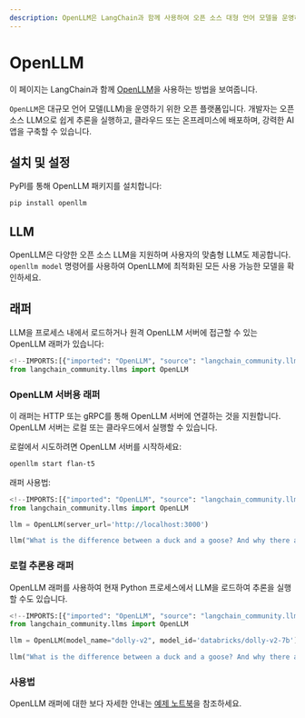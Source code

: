 ```yaml
---
description: OpenLLM은 LangChain과 함께 사용하여 오픈 소스 대형 언어 모델을 운영하고 강력한 AI 앱을 구축할 수 있는 플랫폼입니다.
---
```


# OpenLLM

이 페이지는 LangChain과 함께 [OpenLLM](https://github.com/bentoml/OpenLLM)을 사용하는 방법을 보여줍니다.

`OpenLLM`은 대규모 언어 모델(LLM)을 운영하기 위한 오픈 플랫폼입니다. 개발자는 오픈 소스 LLM으로 쉽게 추론을 실행하고, 클라우드 또는 온프레미스에 배포하며, 강력한 AI 앱을 구축할 수 있습니다.

## 설치 및 설정

PyPI를 통해 OpenLLM 패키지를 설치합니다:

```bash
pip install openllm
```


## LLM

OpenLLM은 다양한 오픈 소스 LLM을 지원하며 사용자의 맞춤형 LLM도 제공합니다. `openllm model` 명령어를 사용하여 OpenLLM에 최적화된 모든 사용 가능한 모델을 확인하세요.

## 래퍼

LLM을 프로세스 내에서 로드하거나 원격 OpenLLM 서버에 접근할 수 있는 OpenLLM 래퍼가 있습니다:

```python
<!--IMPORTS:[{"imported": "OpenLLM", "source": "langchain_community.llms", "docs": "https://api.python.langchain.com/en/latest/llms/langchain_community.llms.openllm.OpenLLM.html", "title": "OpenLLM"}]-->
from langchain_community.llms import OpenLLM
```


### OpenLLM 서버용 래퍼

이 래퍼는 HTTP 또는 gRPC를 통해 OpenLLM 서버에 연결하는 것을 지원합니다. OpenLLM 서버는 로컬 또는 클라우드에서 실행할 수 있습니다.

로컬에서 시도하려면 OpenLLM 서버를 시작하세요:

```bash
openllm start flan-t5
```


래퍼 사용법:

```python
<!--IMPORTS:[{"imported": "OpenLLM", "source": "langchain_community.llms", "docs": "https://api.python.langchain.com/en/latest/llms/langchain_community.llms.openllm.OpenLLM.html", "title": "OpenLLM"}]-->
from langchain_community.llms import OpenLLM

llm = OpenLLM(server_url='http://localhost:3000')

llm("What is the difference between a duck and a goose? And why there are so many Goose in Canada?")
```


### 로컬 추론용 래퍼

OpenLLM 래퍼를 사용하여 현재 Python 프로세스에서 LLM을 로드하여 추론을 실행할 수도 있습니다.

```python
<!--IMPORTS:[{"imported": "OpenLLM", "source": "langchain_community.llms", "docs": "https://api.python.langchain.com/en/latest/llms/langchain_community.llms.openllm.OpenLLM.html", "title": "OpenLLM"}]-->
from langchain_community.llms import OpenLLM

llm = OpenLLM(model_name="dolly-v2", model_id='databricks/dolly-v2-7b')

llm("What is the difference between a duck and a goose? And why there are so many Goose in Canada?")
```


### 사용법

OpenLLM 래퍼에 대한 보다 자세한 안내는 [예제 노트북](/docs/integrations/llms/openllm)을 참조하세요.